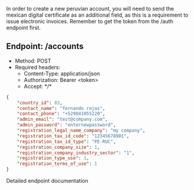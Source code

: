 In order to create a new peruvian account, you will need to send the mexican digital certificate as an additional field,
as this is a requirement to issue electronic invoices. Remember to get the token from the /auth endpoint first.

## Endpoint: /accounts
* Method: POST
* Required headers:
    * Content-Type: application/json
    * Authorization: Bearer \<token\>
    * Accept: \*/\*

```json
{
    "country_id": 83,
    "contact_name": "fernando rojas",
    "contact_phone": "+529841055220",
    "admin_email": "test@company.com",
    "admin_password": "enternewpassword",
    "registration_legal_name_company": "my company",
    "registration_tax_id_code": "12345678901",
    "registration_tax_id_type": "PE-RUC",
    "registration_company_size": 1,
    "registration_company_industry_sector": "1",
    "registration_type_use": 1,
    "registration_terms_of_use": 1
}
```

<CardGroup cols={1}>
    <Card
        title="API Reference POST /accounts"
        icon="terminal"
        href="/api-reference/endpoint/create-a-new-account"
    >
        Detailed endpoint documentation
    </Card>
</CardGroup>